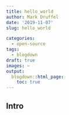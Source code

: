 ```yaml
---
title: hello_world
author: Mark Druffel
date: '2019-11-07'
slug: hello_world

categories:
  - open-source
tags:
  - blogdown
draft: true
images: ~
output:
  blogdown::html_page:
    toc: true
---
```

## Intro  
